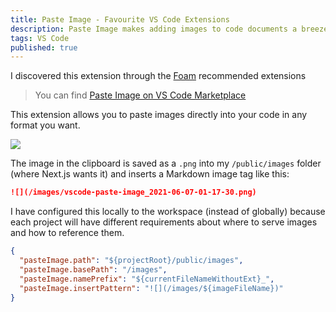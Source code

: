```yaml
---
title: Paste Image - Favourite VS Code Extensions
description: Paste Image makes adding images to code documents a breeze
tags: VS Code
published: true
---
```


I discovered this extension through the [Foam](https://foambubble.github.io/foam/) recommended extensions

> You can find [Paste Image on VS Code Marketplace](https://marketplace.visualstudio.com/items?itemName=mushan.vscode-paste-image)

This extension allows you to paste images directly into your code in any format you want.

![](/images/vscode-paste-image_2021-06-07-01-17-30.png)

The image in the clipboard is saved as a `.png` into my `/public/images` folder (where Next.js wants it) and inserts a Markdown image tag like this:

```md
![](/images/vscode-paste-image_2021-06-07-01-17-30.png)
```

I have configured this locally to the workspace (instead of globally) because each project will have different requirements about where to serve images and how to reference them.

```json numbered labeled filepath[.vscode/settings.json]
{
  "pasteImage.path": "${projectRoot}/public/images",
  "pasteImage.basePath": "/images",
  "pasteImage.namePrefix": "${currentFileNameWithoutExt}_",
  "pasteImage.insertPattern": "![](/images/${imageFileName})"
}
```
